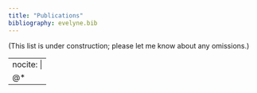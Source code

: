 ```yaml
---
title: "Publications"
bibliography: evelyne.bib
---
```



(This list is under construction; please let me know about any omissions.)

---
nocite: |
  @*
---


